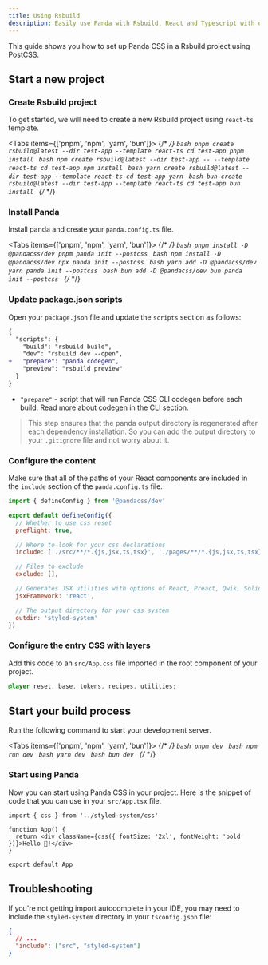 ```yaml
---
title: Using Rsbuild
description: Easily use Panda with Rsbuild, React and Typescript with our dedicated integration.
---
```


This guide shows you how to set up Panda CSS in a Rsbuild project using PostCSS.

## Start a new project

<Steps>

### Create Rsbuild project

To get started, we will need to create a new Rsbuild project using `react-ts` template.

<Tabs items={['pnpm', 'npm', 'yarn', 'bun']}>
  {/* <!-- prettier-ignore-start --> */}
  <Tab>
    ```bash
    pnpm create rsbuild@latest --dir test-app --template react-ts
    cd test-app
    pnpm install
    ```
  </Tab>
  <Tab>
    ```bash
    npm create rsbuild@latest --dir test-app -- --template react-ts
    cd test-app
    npm install
    ```
  </Tab>
  <Tab>
    ```bash
    yarn create rsbuild@latest --dir test-app --template react-ts
    cd test-app
    yarn
    ```
  </Tab>
  <Tab>
    ```bash
    bun create rsbuild@latest --dir test-app --template react-ts
    cd test-app
    bun install
    ```
  </Tab>
  {/* <!-- prettier-ignore-end --> */}
</Tabs>

### Install Panda

Install panda and create your `panda.config.ts` file.

<Tabs items={['pnpm', 'npm', 'yarn', 'bun']}>
  {/* <!-- prettier-ignore-start --> */}
  <Tab>
    ```bash
    pnpm install -D @pandacss/dev
    pnpm panda init --postcss
    ```
  </Tab>
  <Tab>
    ```bash
    npm install -D @pandacss/dev
    npx panda init --postcss
    ```
  </Tab>
  <Tab>
    ```bash
    yarn add -D @pandacss/dev
    yarn panda init --postcss
    ```
  </Tab>
  <Tab>
    ```bash
    bun add -D @pandacss/dev
    bun panda init --postcss
    ```
  </Tab>
  {/* <!-- prettier-ignore-end --> */}
</Tabs>

### Update package.json scripts

Open your `package.json` file and update the `scripts` section as follows:

```diff {5} filename="package.json"
{
  "scripts": {
    "build": "rsbuild build",
    "dev": "rsbuild dev --open",
+   "prepare": "panda codegen",
    "preview": "rsbuild preview"
  }
}
```

- `"prepare"` - script that will run Panda CSS CLI codegen before each build. Read more about
  [codegen](/docs/references/cli#panda-codegen) in the CLI section.

> This step ensures that the panda output directory is regenerated after each dependency installation. So you can add
> the output directory to your `.gitignore` file and not worry about it.

### Configure the content

Make sure that all of the paths of your React components are included in the `include` section of the `panda.config.ts`
file.

```js {8} filename="panda.config.ts"
import { defineConfig } from '@pandacss/dev'

export default defineConfig({
  // Whether to use css reset
  preflight: true,

  // Where to look for your css declarations
  include: ['./src/**/*.{js,jsx,ts,tsx}', './pages/**/*.{js,jsx,ts,tsx}'],

  // Files to exclude
  exclude: [],

  // Generates JSX utilities with options of React, Preact, Qwik, Solid, Vue
  jsxFramework: 'react',

  // The output directory for your css system
  outdir: 'styled-system'
})
```

### Configure the entry CSS with layers

Add this code to an `src/App.css` file imported in the root component of your project.

```css filename="src/App.css"
@layer reset, base, tokens, recipes, utilities;
```

## Start your build process

Run the following command to start your development server.

<Tabs items={['pnpm', 'npm', 'yarn', 'bun']}>
  {/* <!-- prettier-ignore-start --> */}
  <Tab>
    ```bash
    pnpm dev
    ```
  </Tab>
  <Tab>
    ```bash
    npm run dev
    ```
  </Tab>
  <Tab>
    ```bash
    yarn dev
    ```
  </Tab>
  <Tab>
    ```bash
    bun dev
    ```
  </Tab>
  {/* <!-- prettier-ignore-end --> */}
</Tabs>

### Start using Panda

Now you can start using Panda CSS in your project. Here is the snippet of code that you can use in your `src/App.tsx`
file.

```tsx filename="src/App.tsx"
import { css } from '../styled-system/css'

function App() {
  return <div className={css({ fontSize: '2xl', fontWeight: 'bold' })}>Hello 🐼!</div>
}

export default App
```

</Steps>

## Troubleshooting

If you're not getting import autocomplete in your IDE, you may need to include the `styled-system` directory in your
`tsconfig.json` file:

```json filename="tsconfig.json"
{
  // ...
  "include": ["src", "styled-system"]
}
```
